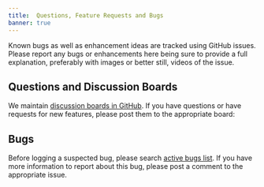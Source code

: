 ```yaml
---
title:  Questions, Feature Requests and Bugs
banner: true
---
```


Known bugs as well as enhancement ideas are tracked using GitHub issues. Please report any bugs or enhancements here being sure to provide a full explanation, preferably with images or better still, videos of the issue.

## Questions and Discussion Boards

We maintain [discussion boards in GitHub](https://github.com/Riverscapes/QRiS/discussions). If you have questions or have requests for new features, please post them to the appropriate board:

## Bugs

Before logging a suspected bug, please search [active bugs list](https://github.com/Riverscapes/QRiS/issues). If you have more information to report about this bug, please post a comment to the appropriate issue. 